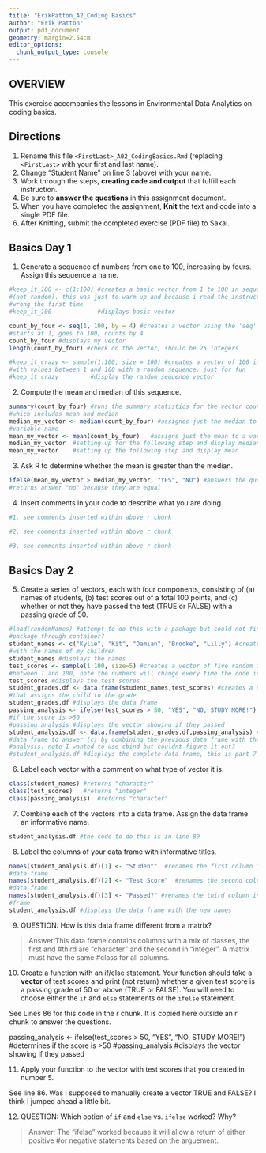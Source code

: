 ```yaml
---
title: "ErikPatton_A2_Coding Basics"
author: "Erik Patton"
output: pdf_document
geometry: margin=2.54cm
editor_options: 
  chunk_output_type: console
---
```


## OVERVIEW

This exercise accompanies the lessons in Environmental Data Analytics on coding basics. 

## Directions

1.  Rename this file `<FirstLast>_A02_CodingBasics.Rmd` (replacing `<FirstLast>` with your first and last name).
2.  Change "Student Name" on line 3 (above) with your name.
3.  Work through the steps, **creating code and output** that fulfill each instruction.
4.  Be sure to **answer the questions** in this assignment document.
5.  When you have completed the assignment, **Knit** the text and code into a single PDF file.
6.  After Knitting, submit the completed exercise (PDF file) to Sakai.

## Basics Day 1

1.  Generate a sequence of numbers from one to 100, increasing by fours. Assign this sequence a name.
```r
#keep_it_100 <- c(1:100) #creates a basic vector from 1 to 100 in sequence 
#(not random). this was just to warm up and because i read the instructions 
#wrong the first time
#keep_it_100             #displays basic vector

count_by_four <- seq(1, 100, by = 4) #creates a vector using the 'seq' command, 
#starts at 1, goes to 100, counts by 4
count_by_four #displays my vector
length(count_by_four) #check on the vector, should be 25 integers 

#keep_it_crazy <- sample(1:100, size = 100) #creates a vector of 100 integers 
#with values between 1 and 100 with a random sequence. just for fun
#keep_it_crazy         #display the random sequence vector
```

2.  Compute the mean and median of this sequence.

```r
summary(count_by_four) #runs the summary statistics for the vector count_by_four 
#which includes mean and median
median_my_vector <- median(count_by_four) #assignes just the median to a 
#variable name
mean_my_vector <- mean(count_by_four)   #assigns just the mean to a variable name
median_my_vector  #setting up for the following step and display median
mean_my_vector    #setting up the following step and display mean
```

3.  Ask R to determine whether the mean is greater than the median.
```r
ifelse(mean_my_vector > median_my_vector, "YES", "NO") #answers the question, 
#returns answer "no" because they are equal
```

4.  Insert comments in your code to describe what you are doing.

```r
#1. see comments inserted within above r chunk

#2. see comments inserted within above r chunk

#3. see comments inserted within above r chunk

```

## Basics Day 2

5.  Create a series of vectors, each with four components, consisting of (a) names of students, (b) test scores out of a total 100 points, and (c) whether or not they have passed the test (TRUE or FALSE) with a passing grade of 50.
```r
#load(randomNames) #attempt to do this with a package but could not find the 
#package through container?
student_names <- c("Kylie", "Kit", "Damian", "Brooke", "Lilly") #creates a vector 
#with the names of my children
student_names #displays the names
test_scores <- sample(1:100, size=5) #creates a vector of five random integers 
#between 1 and 100, note the numbers will change every time the code is run!
test_scores #displays the test scores
student_grades.df <- data.frame(student_names,test_scores) #creates a data frame 
#that assigns the child to the grade
student_grades.df #displays the data frame
passing_analysis <- ifelse(test_scores > 50, "YES", "NO, STUDY MORE!") #determines 
#if the score is >50
#passing_analysis #displays the vector showing if they passed
student_analysis.df <- data.frame(student_grades.df,passing_analysis) #creates a 
#data frame to answer (c) by combining the previous data frame with the passing 
#analysis. note I wanted to use cbind but couldnt figure it out?
#student_analysis.df #displays the complete data frame, this is part 7
```

6.  Label each vector with a comment on what type of vector it is.
```r
class(student_names) #returns "character" 
class(test_scores)   #returns "integer"
class(passing_analysis)  #returns "character"
```

7.  Combine each of the vectors into a data frame. Assign the data frame an informative name.
```r
student_analysis.df #the code to do this is in line 89
```

8.  Label the columns of your data frame with informative titles.
```r
names(student_analysis.df)[1] <- "Student"  #renames the first column in the 
#data frame
names(student_analysis.df)[2] <- "Test Score"  #renames the second column in the 
#data frame
names(student_analysis.df)[3] <- "Passed?" #renames the third column in the data 
#frame
student_analysis.df #displays the data frame with the new names
```

9.  QUESTION: How is this data frame different from a matrix?

> Answer:This data frame contains columns with a mix of classes, the first and 
#third are "character" and the second in "integer". A matrix must have the same 
#class for all columns. 

10. Create a function with an if/else statement. Your function should take a **vector** of test scores and print (not return) whether a given test score is a passing grade of 50 or above (TRUE or FALSE). You will need to choose either the `if` and `else` statements or the `ifelse` statement. 

See Lines 86 for this code in the r chunk. It is copied here outside an r chunk to answer the questions.

passing_analysis <- ifelse(test_scores > 50, "YES", "NO, STUDY MORE!") #determines if the score is >50
#passing_analysis #displays the vector showing if they passed


11. Apply your function to the vector with test scores that you created in number 5.

See line 86. Was I supposed to manually create a vector TRUE and FALSE? I think I jumped ahead a little bit. 

12. QUESTION: Which option of `if` and `else` vs. `ifelse` worked? Why?

> Answer: The "ifelse" worked because it will allow a return of either positive 
#or negative statements based on the arguement. 
